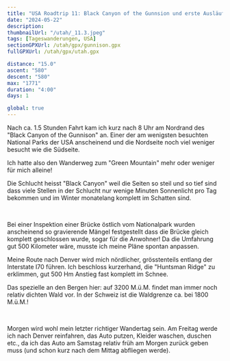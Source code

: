 ```yaml
---
title: "USA Roadtrip 11: Black Canyon of the Gunnsion und erste Ausläufer der Rocky Mountains"
date: "2024-05-22"
description:
thumbnailUrl: "/utah/_11.3.jpeg"
tags: [Tageswanderungen, USA]
sectionGPXUrl: /utah/gpx/gunnison.gpx
fullGPXUrl: /utah/gpx/utah.gpx

distance: "15.0"
ascent: "580"
descent: "580"
max: "1771"
duration: "4:00"
days: 1

global: true
---
```


Nach ca. 1.5 Stunden Fahrt kam ich kurz nach 8 Uhr am Nordrand des "Black Canyon of the Gunnison" an. Einer der am wenigsten besuchten National Parks der USA anscheinend und die Nordseite noch viel weniger besucht wie die Südseite.

Ich hatte also den Wanderweg zum "Green Mountain" mehr oder weniger für mich alleine!

Die Schlucht heisst "Black Canyon" weil die Seiten so steil und so tief sind dass viele Stellen in der Schlucht nur wenige Minuten Sonnenlicht pro Tag bekommen und im Winter monatelang komplett im Schatten sind.

<Img imageUrl="/utah/_11.1.jpeg" description="" />
<Img imageUrl="/utah/_11.2.jpeg" description="" />
<Img imageUrl="/utah/_11.3.jpeg" description="" />

Bei einer Inspektion einer Brücke östlich vom Nationalpark wurden anscheinend so gravierende Mängel festgestellt dass die Brücke gleich komplett geschlossen wurde, sogar für die Anwohner! Da die Umfahrung gut 500 Kilometer wäre, musste ich meine Pläne spontan anpassen.

Meine Route nach Denver wird mich nördlicher, grösstenteils entlang der Interstate I70 führen. Ich beschloss kurzerhand, die "Huntsman Ridge" zu erklimmen, gut 500 Hm Anstieg fast komplett im Schnee.

Das spezielle an den Bergen hier: auf 3200 M.ü.M. findet man immer noch relativ dichten Wald vor. In der Schweiz ist die Waldgrenze ca. bei 1800 M.ü.M.!

<Img imageUrl="/utah/_11.4.jpeg" description="" />
<Img imageUrl="/utah/_11.5.jpeg" description="" />
<Img imageUrl="/utah/_11.6.jpeg" description="" />

Morgen wird wohl mein letzter richtiger Wandertag sein. Am Freitag werde ich nach Denver reinfahren, das Auto putzen, Kleider waschen, duschen etc., da ich das Auto am Samstag relativ früh am Morgen zurück geben muss (und schon kurz nach dem Mittag abfliegen werde).
